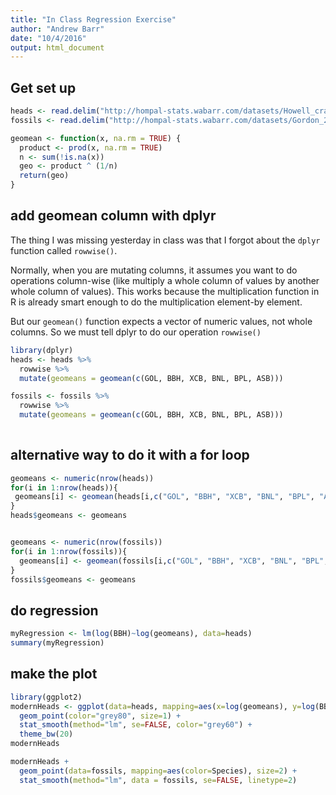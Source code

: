 ```yaml
---
title: "In Class Regression Exercise"
author: "Andrew Barr"
date: "10/4/2016"
output: html_document
---
```


## Get set up

```r

heads <- read.delim("http://hompal-stats.wabarr.com/datasets/Howell_craniometry.txt", sep=",")
fossils <- read.delim("http://hompal-stats.wabarr.com/datasets/Gordon_2008_cranial.txt", sep=",")

geomean <- function(x, na.rm = TRUE) {
  product <- prod(x, na.rm = TRUE)
  n <- sum(!is.na(x))
  geo <- product ^ (1/n)
  return(geo)
}

```


## add geomean column with dplyr

The thing I was missing yesterday in class was that I forgot about the `dplyr` function called `rowwise()`.

Normally, when you are mutating columns, it assumes you want to do operations column-wise (like multiply a whole column of values by another whole column of values).  This works because the multiplication function in R is already smart enough to do the multiplication element-by element.  

But our `geomean()` function expects a vector of numeric values, not whole columns.  So we must tell dplyr to do our operation `rowwise()`

```r
library(dplyr)
heads <- heads %>%
  rowwise %>%
  mutate(geomeans = geomean(c(GOL, BBH, XCB, BNL, BPL, ASB)))

fossils <- fossils %>%
  rowwise %>%
  mutate(geomeans = geomean(c(GOL, BBH, XCB, BNL, BPL, ASB)))
  
```

## alternative way to do it with a for loop

```r
geomeans <- numeric(nrow(heads))
for(i in 1:nrow(heads)){
 geomeans[i] <- geomean(heads[i,c("GOL", "BBH", "XCB", "BNL", "BPL", "ASB")]) 
}
heads$geomeans <- geomeans


geomeans <- numeric(nrow(fossils))
for(i in 1:nrow(fossils)){
  geomeans[i] <- geomean(fossils[i,c("GOL", "BBH", "XCB", "BNL", "BPL", "ASB")]) 
}
fossils$geomeans <- geomeans
```

## do regression

```r
myRegression <- lm(log(BBH)~log(geomeans), data=heads)
summary(myRegression)
```

## make the plot

```r
library(ggplot2)
modernHeads <- ggplot(data=heads, mapping=aes(x=log(geomeans), y=log(BBH))) + 
  geom_point(color="grey80", size=1) + 
  stat_smooth(method="lm", se=FALSE, color="grey60") + 
  theme_bw(20)
modernHeads

modernHeads + 
  geom_point(data=fossils, mapping=aes(color=Species), size=2) + 
  stat_smooth(method="lm", data = fossils, se=FALSE, linetype=2)
```

